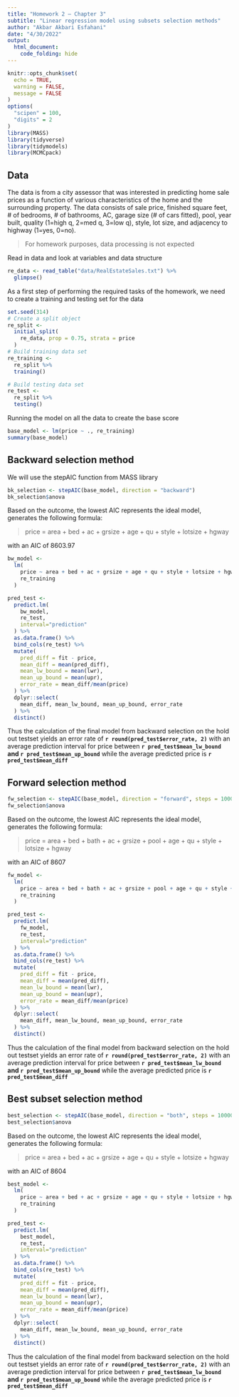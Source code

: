 ```yaml
---
title: "Homework 2 – Chapter 3"
subtitle: "Linear regression model using subsets selection methods"
author: "Akbar Akbari Esfahani"
date: "4/30/2022"
output: 
  html_document:
    code_folding: hide
---
```


```r
knitr::opts_chunk$set(
  echo = TRUE,
  warning = FALSE,
  message = FALSE
)
options(
  "scipen" = 100, 
  "digits" = 2
)
library(MASS)
library(tidyverse)
library(tidymodels)
library(MCMCpack)
```

## Data

The data is from a city assessor that was interested in predicting home sale prices as a function of various characteristics of the home and the surrounding property. The data consists of sale price, finished square feet, # of bedrooms, # of bathrooms, AC, garage size (# of cars fitted), pool, year built, quality (1=high q, 2=med q, 3=low q), style, lot size, and adjacency to highway (1=yes, 0=no). 

> For homework purposes, data processing is not expected 

Read in data and look at variables and data structure
```r
re_data <- read_table("data/RealEstateSales.txt") %>% 
  glimpse()
```

As a first step of performing the required tasks of the homework, we need to create a training and testing set for the data

```r
set.seed(314)
# Create a split object
re_split <- 
  initial_split(
    re_data, prop = 0.75, strata = price
  )
# Build training data set
re_training <- 
  re_split %>% 
  training()

# Build testing data set
re_test <- 
  re_split %>% 
  testing()
```

Running the model on all the data to create the base score

```r
base_model <- lm(price ~ ., re_training)
summary(base_model)
```
## Backward selection method

We will use the stepAIC function from MASS library

```r
bk_selection <- stepAIC(base_model, direction = "backward")
bk_selection$anova

```

Based on the outcome, the lowest AIC represents the ideal model, generates the following formula:

> price = area + bed + ac + grsize + age + qu + style + lotsize + hgway

with an AIC of 8603.97


```r
bw_model <- 
  lm(
    price ~ area + bed + ac + grsize + age + qu + style + lotsize + hgway, 
    re_training
  )

pred_test <- 
  predict.lm(
    bw_model,
    re_test,
    interval="prediction"
  ) %>%
  as.data.frame() %>%
  bind_cols(re_test) %>%
  mutate(
    pred_diff = fit - price,
    mean_diff = mean(pred_diff),
    mean_lw_bound = mean(lwr),
    mean_up_bound = mean(upr),
    error_rate = mean_diff/mean(price)
  ) %>%
  dplyr::select(
    mean_diff, mean_lw_bound, mean_up_bound, error_rate
  ) %>%
  distinct()
```

Thus the calculation of the final model from backward selection on the hold out testset yields an error rate of **`r round(pred_test$error_rate, 2)`** with an average prediction interval for price between **`r pred_test$mean_lw_bound` and `r pred_test$mean_up_bound`** while the average predicted price is **`r pred_test$mean_diff`**

## Forward selection method

```r
fw_selection <- stepAIC(base_model, direction = "forward", steps = 10000)
fw_selection$anova
```

Based on the outcome, the lowest AIC represents the ideal model, generates the following formula:

> price = area + bed + bath + ac + grsize + pool + age + qu + style + lotsize + hgway

with an AIC of 8607

```r
fw_model <- 
  lm(
    price ~ area + bed + bath + ac + grsize + pool + age + qu + style + lotsize + hgway, 
    re_training
  )

pred_test <- 
  predict.lm(
    fw_model,
    re_test,
    interval="prediction"
  ) %>%
  as.data.frame() %>%
  bind_cols(re_test) %>%
  mutate(
    pred_diff = fit - price,
    mean_diff = mean(pred_diff),
    mean_lw_bound = mean(lwr),
    mean_up_bound = mean(upr),
    error_rate = mean_diff/mean(price)
  ) %>%
  dplyr::select(
    mean_diff, mean_lw_bound, mean_up_bound, error_rate
  ) %>%
  distinct()
```

Thus the calculation of the final model from backward selection on the hold out testset yields an error rate of **`r round(pred_test$error_rate, 2)`** with an average prediction interval for price between **`r pred_test$mean_lw_bound` and `r pred_test$mean_up_bound`** while the average predicted price is **`r pred_test$mean_diff`**

## Best subset selection method

```r
best_selection <- stepAIC(base_model, direction = "both", steps = 10000)
best_selection$anova
```

Based on the outcome, the lowest AIC represents the ideal model, generates the following formula:

> price = area + bed + ac + grsize + age + qu + style + lotsize + hgway

with an AIC of 8604

```r
best_model <- 
  lm(
    price ~ area + bed + ac + grsize + age + qu + style + lotsize + hgway, 
    re_training
  )

pred_test <- 
  predict.lm(
    best_model,
    re_test,
    interval="prediction"
  ) %>%
  as.data.frame() %>%
  bind_cols(re_test) %>%
  mutate(
    pred_diff = fit - price,
    mean_diff = mean(pred_diff),
    mean_lw_bound = mean(lwr),
    mean_up_bound = mean(upr),
    error_rate = mean_diff/mean(price)
  ) %>%
  dplyr::select(
    mean_diff, mean_lw_bound, mean_up_bound, error_rate
  ) %>%
  distinct()
```

Thus the calculation of the final model from backward selection on the hold out testset yields an error rate of **`r round(pred_test$error_rate, 2)`** with an average prediction interval for price between **`r pred_test$mean_lw_bound` and `r pred_test$mean_up_bound`** while the average predicted price is **`r pred_test$mean_diff`**
